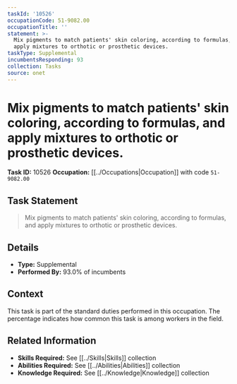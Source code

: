 ```yaml
---
taskId: '10526'
occupationCode: 51-9082.00
occupationTitle: ''
statement: >-
  Mix pigments to match patients' skin coloring, according to formulas, and
  apply mixtures to orthotic or prosthetic devices.
taskType: Supplemental
incumbentsResponding: 93
collection: Tasks
source: onet
---
```

# Mix pigments to match patients' skin coloring, according to formulas, and apply mixtures to orthotic or prosthetic devices.

**Task ID:** 10526
**Occupation:** [[../Occupations|Occupation]] with code `51-9082.00`

## Task Statement

> Mix pigments to match patients' skin coloring, according to formulas, and apply mixtures to orthotic or prosthetic devices.

## Details

- **Type:** Supplemental
- **Performed By:** 93.0% of incumbents

## Context

This task is part of the standard duties performed in this occupation. The percentage indicates how common this task is among workers in the field.

## Related Information

- **Skills Required:** See [[../Skills|Skills]] collection
- **Abilities Required:** See [[../Abilities|Abilities]] collection
- **Knowledge Required:** See [[../Knowledge|Knowledge]] collection
